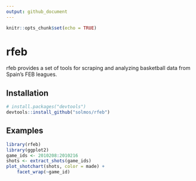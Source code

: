 ```yaml
---
output: github_document
---
```


```r
knitr::opts_chunk$set(echo = TRUE)
```

# rfeb

rfeb provides a set of tools for scraping and analyzing basketball data from Spain's FEB leagues.


## Installation

```r
# install.packages("devtools")
devtools::install_github("solmos/rfeb")
```

## Examples

```r
library(rfeb)
library(ggplot2)
game_ids <- 2010208:2010216
shots <- extract_shots(game_ids)
plot_shotchart(shots, color = made) +
    facet_wrap(~game_id)
```
